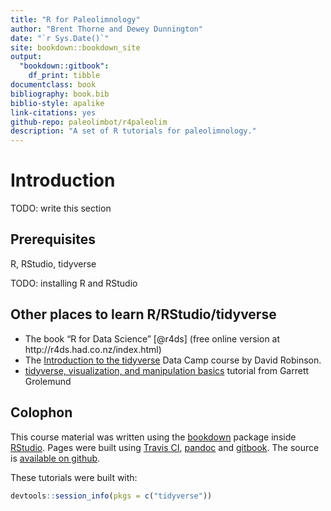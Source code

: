 ```yaml
--- 
title: "R for Paleolimnology"
author: "Brent Thorne and Dewey Dunnington"
date: "`r Sys.Date()`"
site: bookdown::bookdown_site
output: 
  "bookdown::gitbook":
    df_print: tibble
documentclass: book
bibliography: book.bib
biblio-style: apalike
link-citations: yes
github-repo: paleolimbot/r4paleolim
description: "A set of R tutorials for paleolimnology."
---
```


# Introduction {-}

TODO: write this section 

## Prerequisites

R, RStudio, tidyverse

TODO: installing R and RStudio

## Other places to learn R/RStudio/tidyverse

- The book "R for Data Science" [@r4ds] (free online version at http://r4ds.had.co.nz/index.html)
- The [Introduction to the tidyverse](https://www.datacamp.com/courses/introduction-to-the-tidyverse) Data Camp course by David Robinson.
- [tidyverse, visualization, and manipulation basics](https://www.rstudio.com/resources/webinars/tidyverse-visualization-and-manipulation-basics/) tutorial from Garrett Grolemund

## Colophon

This course material was written using the [bookdown](https://bookdown.org/) package inside [RStudio](https://www.rstudio.com/). Pages were built using [Travis CI](http://travis-ci.org), [pandoc](http://pandoc.org/) and [gitbook](https://www.gitbook.com/). The source is [available on github](http://github.com/paleolimbot/r4paleolim).

These tutorials were built with:

```r
devtools::session_info(pkgs = c("tidyverse"))
```
